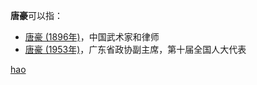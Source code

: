 '''唐豪'''可以指：
* [[唐豪_(1896年)|唐豪 (1896年)]]，中国武术家和律师
* [[唐豪_(1953年)|唐豪 (1953年)]]，广东省政协副主席，第十届全国人大代表

{{disambig}}

[[Category:二字唐姓人名消歧義|hao]]